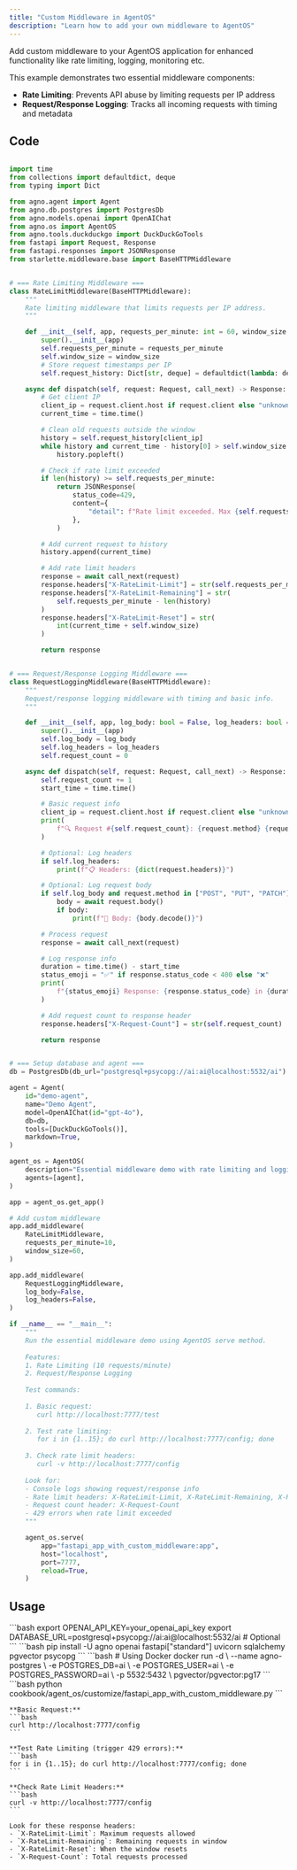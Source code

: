```yaml
---
title: "Custom Middleware in AgentOS"
description: "Learn how to add your own middleware to AgentOS"
---
```

Add custom middleware to your AgentOS application for enhanced functionality like rate limiting, logging, monitoring etc.

This example demonstrates two essential middleware components:
- **Rate Limiting**: Prevents API abuse by limiting requests per IP address
- **Request/Response Logging**: Tracks all incoming requests with timing and metadata

## Code

```python cookbook/agent_os/customize/fastapi_app_with_custom_middleware.py

import time
from collections import defaultdict, deque
from typing import Dict

from agno.agent import Agent
from agno.db.postgres import PostgresDb
from agno.models.openai import OpenAIChat
from agno.os import AgentOS
from agno.tools.duckduckgo import DuckDuckGoTools
from fastapi import Request, Response
from fastapi.responses import JSONResponse
from starlette.middleware.base import BaseHTTPMiddleware


# === Rate Limiting Middleware ===
class RateLimitMiddleware(BaseHTTPMiddleware):
    """
    Rate limiting middleware that limits requests per IP address.
    """

    def __init__(self, app, requests_per_minute: int = 60, window_size: int = 60):
        super().__init__(app)
        self.requests_per_minute = requests_per_minute
        self.window_size = window_size
        # Store request timestamps per IP
        self.request_history: Dict[str, deque] = defaultdict(lambda: deque())

    async def dispatch(self, request: Request, call_next) -> Response:
        # Get client IP
        client_ip = request.client.host if request.client else "unknown"
        current_time = time.time()

        # Clean old requests outside the window
        history = self.request_history[client_ip]
        while history and current_time - history[0] > self.window_size:
            history.popleft()

        # Check if rate limit exceeded
        if len(history) >= self.requests_per_minute:
            return JSONResponse(
                status_code=429,
                content={
                    "detail": f"Rate limit exceeded. Max {self.requests_per_minute} requests per minute."
                },
            )

        # Add current request to history
        history.append(current_time)

        # Add rate limit headers
        response = await call_next(request)
        response.headers["X-RateLimit-Limit"] = str(self.requests_per_minute)
        response.headers["X-RateLimit-Remaining"] = str(
            self.requests_per_minute - len(history)
        )
        response.headers["X-RateLimit-Reset"] = str(
            int(current_time + self.window_size)
        )

        return response


# === Request/Response Logging Middleware ===
class RequestLoggingMiddleware(BaseHTTPMiddleware):
    """
    Request/response logging middleware with timing and basic info.
    """

    def __init__(self, app, log_body: bool = False, log_headers: bool = False):
        super().__init__(app)
        self.log_body = log_body
        self.log_headers = log_headers
        self.request_count = 0

    async def dispatch(self, request: Request, call_next) -> Response:
        self.request_count += 1
        start_time = time.time()

        # Basic request info
        client_ip = request.client.host if request.client else "unknown"
        print(
            f"🔍 Request #{self.request_count}: {request.method} {request.url.path} from {client_ip}"
        )

        # Optional: Log headers
        if self.log_headers:
            print(f"📋 Headers: {dict(request.headers)}")

        # Optional: Log request body
        if self.log_body and request.method in ["POST", "PUT", "PATCH"]:
            body = await request.body()
            if body:
                print(f"📝 Body: {body.decode()}")

        # Process request
        response = await call_next(request)

        # Log response info
        duration = time.time() - start_time
        status_emoji = "✅" if response.status_code < 400 else "❌"
        print(
            f"{status_emoji} Response: {response.status_code} in {duration * 1000:.1f}ms"
        )

        # Add request count to response header
        response.headers["X-Request-Count"] = str(self.request_count)

        return response


# === Setup database and agent ===
db = PostgresDb(db_url="postgresql+psycopg://ai:ai@localhost:5532/ai")

agent = Agent(
    id="demo-agent",
    name="Demo Agent",
    model=OpenAIChat(id="gpt-4o"),
    db=db,
    tools=[DuckDuckGoTools()],
    markdown=True,
)

agent_os = AgentOS(
    description="Essential middleware demo with rate limiting and logging",
    agents=[agent],
)

app = agent_os.get_app()

# Add custom middleware
app.add_middleware(
    RateLimitMiddleware,
    requests_per_minute=10,
    window_size=60,
)

app.add_middleware(
    RequestLoggingMiddleware,
    log_body=False,
    log_headers=False,
)

if __name__ == "__main__":
    """
    Run the essential middleware demo using AgentOS serve method.
    
    Features:
    1. Rate Limiting (10 requests/minute)
    2. Request/Response Logging
    
    Test commands:
    
    1. Basic request:
       curl http://localhost:7777/test
    
    2. Test rate limiting:
       for i in {1..15}; do curl http://localhost:7777/config; done
    
    3. Check rate limit headers:
       curl -v http://localhost:7777/config
    
    Look for:
    - Console logs showing request/response info
    - Rate limit headers: X-RateLimit-Limit, X-RateLimit-Remaining, X-RateLimit-Reset
    - Request count header: X-Request-Count
    - 429 errors when rate limit exceeded
    """

    agent_os.serve(
        app="fastapi_app_with_custom_middleware:app",
        host="localhost",
        port=7777,
        reload=True,
    )
```

## Usage

<Steps>
  <Snippet file="create-venv-step.mdx" />

  <Step title="Set Environment Variables">
    ```bash
    export OPENAI_API_KEY=your_openai_api_key
    export DATABASE_URL=postgresql+psycopg://ai:ai@localhost:5532/ai  # Optional
    ```
  </Step>

  <Step title="Install libraries">
    ```bash
    pip install -U agno openai fastapi["standard"] uvicorn sqlalchemy pgvector psycopg
    ```
  </Step>

  <Step title="Setup PostgreSQL Database">
    ```bash
    # Using Docker
    docker run -d \
      --name agno-postgres \
      -e POSTGRES_DB=ai \
      -e POSTGRES_USER=ai \
      -e POSTGRES_PASSWORD=ai \
      -p 5532:5432 \
      pgvector/pgvector:pg17
    ```
  </Step>

  <Step title="Run Example">
    ```bash
    python cookbook/agent_os/customize/fastapi_app_with_custom_middleware.py
    ```
  </Step>

  <Step title="Test the Middleware">
    
    **Basic Request:**
    ```bash
    curl http://localhost:7777/config
    ```
    
    **Test Rate Limiting (trigger 429 errors):**
    ```bash
    for i in {1..15}; do curl http://localhost:7777/config; done
    ```
    
    **Check Rate Limit Headers:**
    ```bash
    curl -v http://localhost:7777/config
    ```
    
    Look for these response headers:
    - `X-RateLimit-Limit`: Maximum requests allowed
    - `X-RateLimit-Remaining`: Remaining requests in window
    - `X-RateLimit-Reset`: When the window resets
    - `X-Request-Count`: Total requests processed
  </Step>
</Steps>